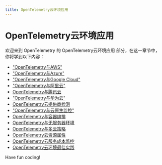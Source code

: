 ```yaml
---
title: OpenTelemetry云环境应用
---
```


# OpenTelemetry云环境应用

欢迎来到 OpenTelemetry 的 OpenTelemetry云环境应用 部分，在这一章节中，你将学到以下内容：

- ["OpenTelemetry与AWS"](./0-opentelemetry-with-aws.mdx)
- ["OpenTelemetry与Azure"](./1-opentelemetry-with-azure.mdx)
- ["OpenTelemetry与Google Cloud"](./2-opentelemetry-with-google-cloud.mdx)
- ["OpenTelemetry与阿里云"](./3-opentelemetry-with-aliyun.mdx)
- [OpenTelemetry与腾讯云](./4-opentelemetry-with-tencent-cloud.mdx)
- ["OpenTelemetry与华为云"](./5-opentelemetry-and-huawei-cloud.mdx)
- [OpenTelemetry云提供商检测](./6-opentelemetry-cloud-provider-detection.mdx)
- ["OpenTelemetry与云原生监控"](./7-opentelemetry-and-cloud-native-monitoring.mdx)
- [OpenTelemetry与容器编排](./8-opentelemetry-with-container-orchestration.mdx)
- [OpenTelemetry与无服务器环境](./9-opentelemetry-and-serverless-environments.mdx)
- [OpenTelemetry与多云策略](./10-opentelemetry-and-multi-cloud-strategies.mdx)
- [OpenTelemetry云资源属性](./11-opentelemetry-cloud-resource-properties.mdx)
- [OpenTelemetry云服务成本监控](./12-opentelemetry-cloud-service-cost-monitoring.mdx)
- [OpenTelemetry云环境最佳实践](./13-opentelemetry-cloud-environment-best-practices.mdx)

Have fun coding!